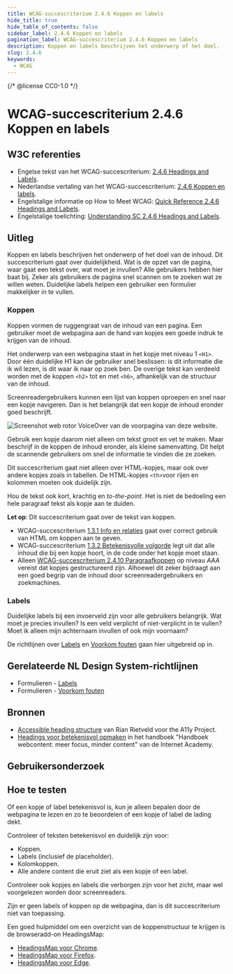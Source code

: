 ```yaml
---
title: WCAG-succescriterium 2.4.6 Koppen en labels
hide_title: true
hide_table_of_contents: false
sidebar_label: 2.4.6 Koppen en labels
pagination_label: WCAG-succescriterium 2.4.6 Koppen en labels
description: Koppen en labels beschrijven het onderwerp of het doel.
slug: 2.4.6
keywords:
  - WCAG
---
```


{/* @license CC0-1.0 */}


# WCAG-succescriterium 2.4.6 Koppen en labels

## W3C referenties

- Engelse tekst van het WCAG-succescriterium: [<span lang="en">2.4.6 Headings and Labels</span>](https://www.w3.org/TR/WCAG22/#headings-and-labels).
- Nederlandse vertaling van het WCAG-succescriterium: [2.4.6 Koppen en labels](https://www.w3.org/Translations/WCAG21-nl/#koppen-en-labels).
- Engelstalige informatie op <span lang="en">How to Meet WCAG</span>: [<span lang="en">Quick Reference 2.4.6 Headings and Labels</span>](https://www.w3.org/WAI/WCAG22/quickref/#headings-and-labels).
- Engelstalige toelichting: [<span lang="en">Understanding SC 2.4.6 Headings and Labels</span>](https://www.w3.org/WAI/WCAG22/Understanding/headings-and-labels.html).

## Uitleg

Koppen en labels beschrijven het onderwerp of het doel van de inhoud. Dit succescriterium gaat over duidelijkheid. Wat is de opzet van de pagina, waar gaat een tekst over, wat moet je invullen? Alle gebruikers hebben hier baat bij. Zeker als gebruikers de pagina snel scannen om te zoeken wat ze willen weten. Duidelijke labels helpen een gebruiker een formulier makkelijker in te vullen.

### Koppen

Koppen vormen de ruggengraat van de inhoud van een pagina. Een gebruiker moet de webpagina aan de hand van kopjes een goede indruk te krijgen van de inhoud.

Het onderwerp van een webpagina staat in het kopje met niveau 1 `<H1>`. Door één duidelijke H1 kan de gebruiker snel beslissen: is dit informatie die ik wil lezen, is dit waar ik naar op zoek ben. De overige tekst kan verdeeld worden met de koppen `<h2>` tot en met `<h6>`, afhankelijk van de structuur van de inhoud.

Screenreadergebruikers kunnen een lijst van koppen oproepen en snel naar een kopje navigeren. Dan is het belangrijk dat een kopje de inhoud eronder goed beschrijft.

![Screenshot web rotor VoiceOver van de voorpagina van deze website](https://raw.githubusercontent.com/nl-design-system/documentatie/assets/wcag_headings_in_voiceover.png).

Gebruik een kopje daarom niet alleen om tekst groot en vet te maken. Maar beschrijf in de koppen de inhoud eronder, als kleine samenvatting. Dit helpt de scannende gebruikers om snel de informatie te vinden die ze zoeken.

Dit succescriterium gaat niet alleen over HTML-kopjes, maar ook over andere kopjes zoals in tabellen. De HTML-kopjes `<th>`voor rijen en kolommen moeten ook duidelijk zijn.

Hou de tekst ook kort, krachtig en <span lang="en">_to-the-point_</span>. Het is niet de bedoeling een hele paragraaf tekst als kopje aan te duiden.

**Let op**: Dit succescriterium gaat over de tekst van koppen.

- WCAG-succescriterium [1.3.1 Info en relaties](/wcag/1.3.1.mdx) gaat over correct gebruik van HTML om koppen aan te geven.
- WCAG-succescriterium [1.3.2 Betekenisvolle volgorde](https://www.w3.org/WAI/WCAG21/Understanding/meaningful-sequence.html) legt uit dat alle inhoud die bij een kopje hoort, in de code onder het kopje moet staan.
- Alleen [WCAG-succescriterium 2.4.10 Paragraafkoppen](https://www.w3.org/WAI/WCAG22/Understanding/section-headings.html) op niveau _AAA_ vereist dat kopjes gestructureerd zijn. Alhoewel dit zeker bijdraagt aan een goed begrip van de inhoud door screenreadergebruikers en zoekmachines.

### Labels

Duidelijke labels bij een invoerveld zijn voor alle gebruikers belangrijk. Wat moet je precies invullen? Is een veld verplicht of niet-verplicht in te vullen? Moet ik alleen mijn achternaam invullen of ook mijn voornaam?

De richtlijnen over [Labels](/richtlijnen/formulieren/labels) en [Voorkom fouten](/richtlijnen/formulieren/voorkom-fouten) gaan hier uitgebreid op in.

## Gerelateerde NL Design System-richtlijnen

- Formulieren - [Labels](/richtlijnen/formulieren/labels)
- Formulieren - [Voorkom fouten](/richtlijnen/formulieren/voorkom-fouten)

## Bronnen

- [<span lang="en">Accessible heading structure</span>](https://www.a11yproject.com/posts/how-to-accessible-heading-structure/) van Rian Rietveld voor the A11y Project.
- [Headings voor betekenisvol opmaken](https://www.internetacademy.nl/ebooks/handboek-webcontent/headings-voor-betekenisvol-opmaken) in het handboek "Handboek webcontent: meer focus, minder content" van de Internet Academy.

## Gebruikersonderzoek

<CTAGebruikersonderzoek />

## Hoe te testen

Of een kopje of label betekenisvol is, kun je alleen bepalen door de webpagina te lezen en zo te beoordelen of een kopje of label de lading dekt.

Controleer of teksten betekenisvol en duidelijk zijn voor:

- Koppen.
- Labels (inclusief de placeholder).
- Kolomkoppen.
- Alle andere content die eruit ziet als een kopje of een label.

Controleer ook kopjes en labels die verborgen zijn voor het zicht, maar wel voorgelezen worden door screenreaders.

Zijn er geen labels of koppen op de webpagina, dan is dit succescriterium niet van toepassing.

Een goed hulpmiddel om een overzicht van de koppenstructuur te krijgen is de browseradd-on HeadingsMap:

- [HeadingsMap voor Chrome](https://chrome.google.com/webstore/detail/headingsmap/flbjommegcjonpdmenkdiocclhjacmbi).
- [HeadingsMap voor Firefox](https://addons.mozilla.org/en-US/firefox/addon/headingsmap/).
- [HeadingsMap voor Edge](https://microsoftedge.microsoft.com/addons/detail/headingsmap/bokekiiaddinealohkmhjcgfanndmcgo).

<WCAGFooterInfo />
